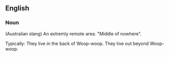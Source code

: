 ==English==
===Noun===
(Australian slang) An extremly remote area. "Middle of nowhere".
<P>
Typically:
They live in the back of Woop-woop.
They live out beyond Woop-woop.